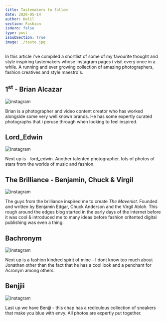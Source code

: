 ```yaml
---
title: Tastemakers to follow
date: 2020-05-14
author: Halil
section: Fashion
isHero: false
type: post
isSubSection: true
image: ./taste.jpg
---
```


In this article i've compiled a shortlist of some of my favourite thought and style inspiring tastemakers whose instagram pages i visit every once in a while.
A running and ever growing collection of amazing photographers, fashion creatives and style maestro's. 

## 1<sup>st</sup> - Brian Alcazar

![instagram](BvGDMqoD5Hd)

Brian is a photographer and video content creator who has worked alongside some very well known brands. 
He has some expertly curated photographs that i peruse through when looking to feel inspired.	

## Lord_Edwin

![instagram](BbnK0afh9VZ)

Next up is - lord_edwin. Another talented photographer. 
lots of photos of stars from the worlds of music and fashion.

## The Brilliance - Benjamin, Chuck & Virgil

![instagram](BW3gMeKlC6i)

The guys from the brilliance inspired me to create *The Mavenist*.
Founded and written by Benjamin Edgar, Chuck Anderson and the Virgil Abloh.
This rough around the edges blog started in the early days of the internet before it was cool & 
introduced me to many ideas before fashion oritented digital publishing was even a thing.

## Bachronym

![instagram](BedxaLSnRDY)

Next up is a fashion kindred spirit of mine - I dont know too much about Jonathan other than the fact that he has a cool look and a penchant for Acronym
among others.

## Benjjii

![instagram](B7kJSSAHce9)

Last up we have Benjji - this chap has a rediculous collection of sneakers that make you blue with envy.
All photos are expertly put together.